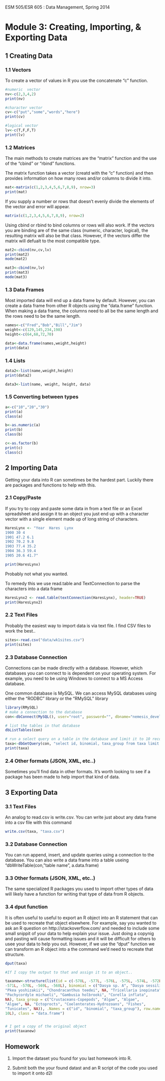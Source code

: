 ESM 505/ESR 605 : Data Management, Spring 2014

Module 3: Creating, Importing, & Exporting Data
====================

## 1 Creating Data

### 1.1 Vectors

To create a vector of values in R you use the concatenate "c" function.

```r
#numeric  vector
nv<-c(2,3,4,2)
print(nv)

#character vector
cv<-c("put","some","words","here")
print(cv)

#logical vector
lv<-c(T,F,F,T)
print(lv)
```

### 1.2 Matrices
The main methods to create matrices are the "matrix" function and the use of the "cbind" or "rbind" functions.

The matrix function takes a vector (creatd with the "c" function) and then provides information on how many rows and/or columns to divide it into.  

```r
mat<-matrix(c(1,2,3,4,5,6,7,8,9), nrow=3)
print(mat)

```
If you supply a number or rows that doesn't evenly divide the elements of the vector and error will appear. 

```r
matrix(c(1,2,3,4,5,6,7,8,9), nrow=2)

```

Using cbind or rbind to bind columns or rows will also work.  If the vectors you are binding are of the same class (numeric, character, logical), the resulting matrix will also be that class.  However, if the vectors differ the matrix will defualt to the most compatible type.  

```r

mat2<-cbind(nv,cv,lv)
print(mat2)
mode(mat2)

mat3<-cbind(nv,lv)
print(mat3)
mode(mat3)

```


### 1.3 Data Frames
Most imported data will end up a data frame by default.  However, you can create a data frame from other R objects using the "data.frame" function.  When making a data frame, the columns need to all be the same length and the rows need to be the same length.

```r

names<-c("Fred","Bob","Bill","Jim")
weight<-c(129,145,234,198)
height<-c(64,68,72,70)

data<-data.frame(names,weight,height)
print(data)

```



### 1.4 Lists


```r
data2<-list(name,weight,height)
print(data2)

data3<-list(name, weight, height, data)
```

### 1.5 Converting between types

```r
a<-c("10","20","30")
print(a)
class(a)

b<-as.numeric(a)
print(b)
class(b)

c<-as.factor(b)
print(c)
class(c)

```




## 2 Importing Data

Getting your data into R can sometimes be the hardest part.  Luckily there are packages and functions to help with this.

### 2.1 Copy/Paste

If you try to copy and paste some data in from a text file or an Excel spreadsheet and assign it to an object you just end up with a character vector with a single element made up of long string of characters. 

``` r
HaresLynx <- "Year  Hares  Lynx
1900 30 4
1901 47.2 6.1
1902 70.2 9.8
1903 77.4 35.2
1904 36.3 59.4
1905 20.6 41.7"

print(HaresLynx)

```
Probably not what you wanted.

To remedy this we use read.table and TextConnection to parse the characters into a data frame

```r
HaresLynx2 <- read.table(textConnection(HaresLynx), header=TRUE)
print(HaresLynx2)

```


### 2.2 Text Files
Probably the easiest way to import data is via text file.  I find CSV files to work the best..

```r
sites<-read.csv("data/wk1sites.csv")
print(sites)

```



### 2.3 Database Connection

Connections can be made directly with a database.  However, which databases you can connect to is dependent on your operating system.  For example, you need to be using Windows to connect to a MS Access database.  

One common database is MySQL.  We can access MySQL databases using either the "RODBC" library or the "RMySQL" library 

```r

library(RMySQL)
# make a connection to the database
con<-dbConnect(MySQL(), user="root", password="", dbname="nemesis_development", host="localhost")

# list the tables in that database
dbListTables(con)

# run a select query on a table in the database and limit it to 10 records
taxa<-dbGetQuery(con, "select id, binomial, taxa_group from taxa limit 10;")
print(taxa)

```


### 2.4 Other formats (JSON, XML, etc..)

Sometimes you'll find data in other formats.  It's worth looking to see if a package has been made to help import that kind of data.

## 3 Exporting Data

### 3.1 Text Files
An analog to read.csv is write.csv.  You can write just about any data frame into a csv file with this command

```r

write.csv(taxa, "taxa.csv")

```


### 3.2 Database Connection

You can run append, insert, and update queries using a connection to the database.   You can also write a data frame into a table useing "dbWriteTable(con, "table name", a.data.frame)

### 3.3 Other formats (JSON, XML, etc..)

The same specialized R packages you used to import other types of data will likely have a function for writing that type of data from R objects.


### 3.4 dput function

It is often useful to useful to export an R object into an R statement that can be used to recreate that object elsewhere.  For example, say you wanted to ask an R question on http://stackoverflow.com/ and needed to include some small snippit of your data to help explain your issue.   Just doing a copynig and pasting will cause formatting issues and it will be difficult for others to usee your data to help you out.   However, if we use the "dput" function we can transform an R object into a the command we'd need to recreate that structure.

```r
dput(taxa)

#If I copy the output to that and assign it to an object..

taxanew<-structure(list(id = c(-578L, -577L, -576L, -575L, -574L, -572L, 
-571L, -570L, -569L, -568L), binomial = c("Dasya sp. A", "Dasya sessilis", 
"Pkea yoshizakii", "Chondracanthus teedei", NA, "Tricellaria inopinata", 
"Pachycordyle michaeli", "Gambusia holbrooki", "Corella inflata", 
NA), taxa_group = c("Crustaceans-Copepods", "Algae", "Algae", 
"Algae", NA, "Ectoprocts", "Coelenterates-Hydrozoans", "Fishes", 
"Tunicates", NA)), .Names = c("id", "binomial", "taxa_group"), row.names = c(NA, 
10L), class = "data.frame")


# I get a copy of the original object
print(taxanew)

```

## Homework

1.   Import the dataset you found for you last homework into R. 

2.   Submit both the your found datast and an R script of the code you used to import it onto d2l


